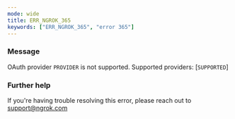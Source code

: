 ```yaml
---
mode: wide
title: ERR_NGROK_365
keywords: ["ERR_NGROK_365", "error 365"]
---
```


### Message

OAuth provider `PROVIDER` is not supported. Supported providers: [`SUPPORTED`]

### Further help

If you're having trouble resolving this error, please reach out to [support@ngrok.com](mailto:support@ngrok.com?subject=Help%20with%20ERR_NGROK_365)
